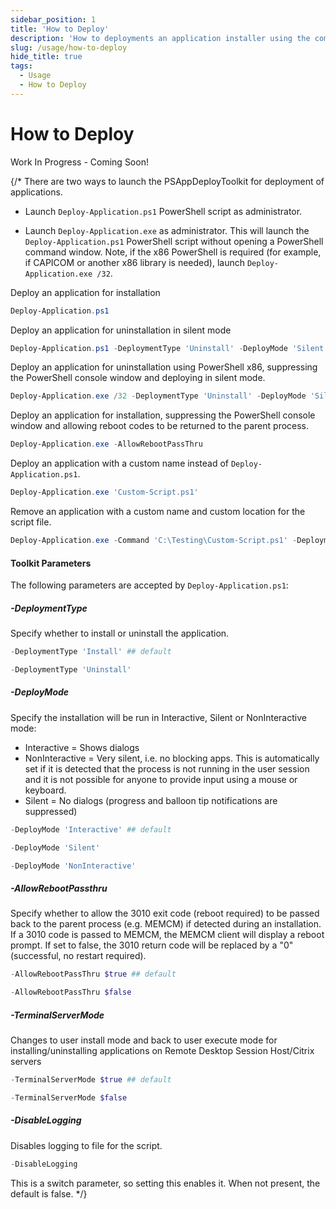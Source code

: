 ```yaml
---
sidebar_position: 1
title: 'How to Deploy'
description: 'How to deployments an application installer using the command line / SCCM.'
slug: /usage/how-to-deploy
hide_title: true
tags:
  - Usage
  - How to Deploy
---
```


# How to Deploy

Work In Progress - Coming Soon!

{/* There are two ways to launch the PSAppDeployToolkit for deployment of applications.

- Launch `Deploy-Application.ps1` PowerShell script as administrator.

- Launch `Deploy-Application.exe` as administrator. This will launch the `Deploy-Application.ps1` PowerShell script without opening a PowerShell command window. Note, if the x86 PowerShell is required (for example, if CAPICOM or another x86 library is needed), launch `Deploy-Application.exe /32`.

Deploy an application for installation

```powershell
Deploy-Application.ps1
```

Deploy an application for uninstallation in silent mode

```powershell
Deploy-Application.ps1 -DeploymentType 'Uninstall' -DeployMode 'Silent'
```

Deploy an application for uninstallation using PowerShell x86, suppressing the PowerShell console window and deploying in silent mode.

```powershell
Deploy-Application.exe /32 -DeploymentType 'Uninstall' -DeployMode 'Silent'
```

Deploy an application for installation, suppressing the PowerShell console window and allowing reboot codes to be returned to the parent process.

```powershell
Deploy-Application.exe -AllowRebootPassThru
```

Deploy an application with a custom name instead of `Deploy-Application.ps1`.

```powershell
Deploy-Application.exe 'Custom-Script.ps1'
```

Remove an application with a custom name and custom location for the script file.

```powershell
Deploy-Application.exe -Command 'C:\Testing\Custom-Script.ps1' -DeploymentType 'Uninstall'
```

#### Toolkit Parameters

The following parameters are accepted by `Deploy-Application.ps1`:

##### -DeploymentType

Specify whether to install or uninstall the application.

```powershell
-DeploymentType 'Install' ## default
```

```powershell
-DeploymentType 'Uninstall'
```

##### -DeployMode

Specify the installation will be run in Interactive, Silent or NonInteractive mode:

- Interactive = Shows dialogs
- NonInteractive = Very silent, i.e. no blocking apps. This is automatically set if it is detected that the process is not running in the user session and it is not possible for anyone to provide input using a mouse or keyboard.
- Silent = No dialogs (progress and balloon tip notifications are suppressed)

```powershell
-DeployMode 'Interactive' ## default
```

```powershell
-DeployMode 'Silent'
```

```powershell
-DeployMode 'NonInteractive'
```

##### -AllowRebootPassthru

Specify whether to allow the 3010 exit code (reboot required) to be passed back to the parent process (e.g. MEMCM) if detected during an installation. If a 3010 code is passed to MEMCM, the MEMCM client will display a reboot prompt. If set to false, the 3010 return code will be replaced by a "0" (successful, no restart required).

```powershell
-AllowRebootPassThru $true ## default
```

```powershell
-AllowRebootPassThru $false
```

##### -TerminalServerMode

Changes to user install mode and back to user execute mode for installing/uninstalling applications on Remote Desktop Session Host/Citrix servers

```powershell
-TerminalServerMode $true ## default
```

```powershell
-TerminalServerMode $false
```

##### -DisableLogging

Disables logging to file for the script.

```powershell
-DisableLogging
```

This is a switch parameter, so setting this enables it. When not present, the default is false. */}
